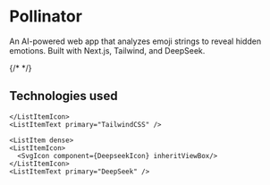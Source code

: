 

# Pollinator

An AI-powered web app that analyzes emoji strings to reveal hidden emotions. Built with Next.js, Tailwind, and DeepSeek.

  <Tooltip title="View Demo">
    <Link href="https://decode-my-emoji.vercel.app/" target="_blank" color="#fff">
      <IconButton aria-label="View Demo" color="inherit" size='large'>
        <RiSlideshow3Fill fontSize="25"/>
      </IconButton>
    </Link>
  </Tooltip>


  {/* <Tooltip title="View Code">
    <Link href="https://github.com/dahyorr/pollinator" target="_blank" color="#fff">
      <IconButton aria-label="View Code" color="inherit" size='large'>
        <BsCodeSlash fontSize="25"/>
      </IconButton>
    </Link>
  </Tooltip> */}


## Technologies used

<List>
  
  <ListItem dense>
    <ListItemIcon>
      <SvgIcon component={TypescriptIcon} inheritViewBox/>
    </ListItemIcon>
    <ListItemText primary="Typescript" />
  </ListItem>
      
  <ListItem dense>
    <ListItemIcon>
      <SvgIcon component={NextIcon} inheritViewBox color="#ffffff"/>
    </ListItemIcon>
    <ListItemText primary="Next.js" />
  </ListItem>


  <ListItem dense>
    <ListItemIcon>
      <SvgIcon component={TailwindIcon} viewBox='0 0 24 24' sx={{w: '24px', h:'24px'}} />
      
    </ListItemIcon>
    <ListItemText primary="TailwindCSS" />
  </ListItem>

    <ListItem dense>
    <ListItemIcon>
      <SvgIcon component={DeepseekIcon} inheritViewBox/>
    </ListItemIcon>
    <ListItemText primary="DeepSeek" />
  </ListItem>



</List>